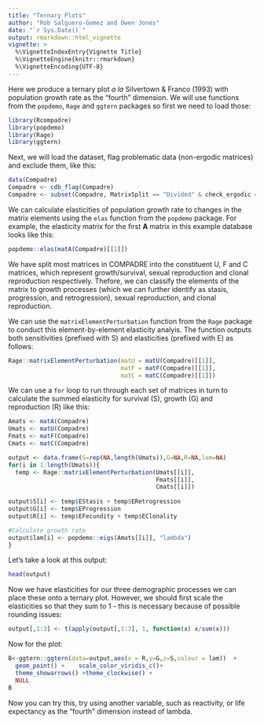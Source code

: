 ```yaml
---
title: "Ternary Plots"
author: "Rob Salguero-Gomez and Owen Jones"
date: "`r Sys.Date()`"
output: rmarkdown::html_vignette
vignette: >
  %\VignetteIndexEntry{Vignette Title}
  %\VignetteEngine{knitr::rmarkdown}
  %\VignetteEncoding{UTF-8}
---
```


Here we produce a ternary plot *a la* Silvertown & Franco (1993) with population growth rate as the "fourth" dimension. We will use functions from the `popdemo`, `Rage` and `ggtern` packages so first we need to load those:

```r
library(Rcompadre)
library(popdemo)
library(Rage)
library(ggtern)
```

Next, we will load the dataset, flag problematic data (non-ergodic matrices) and exclude them, like this:

```r
data(Compadre)
Compadre <- cdb_flag(Compadre)
Compadre <- subset(Compadre, MatrixSplit == "Divided" & check_ergodic == TRUE)
```

We can calculate elasticities of population growth rate to changes in the matrix elements using the `elas` function from the `popdemo` package. For example, the elasticity matrix for the first **A** matrix in this example database looks like this:

```r
popdemo::elas(matA(Compadre)[[1]])
```

We have split most matrices in COMPADRE into the constituent U, F and C matrices, which represent growth/survival, sexual reproduction and clonal reproduction respectively. Thefore, we can classify the elements of the matrix to growth processes (which we can further identify as stasis, progression, and retrogression), sexual reproduction, and clonal reproduction. 

We can use the `matrixElementPerturbation` function from the `Rage` package to conduct this element-by-element elasticity analyis. The function outputs both sensitivities (prefixed with S) and elasticities (prefixed with E) as follows:


```r
Rage::matrixElementPerturbation(matU = matU(Compadre)[[1]],
                                matF = matF(Compadre)[[1]],
                                matC = matC(Compadre)[[1]])
```

We can use a `for` loop to run through each set of matrices in turn to calculate the summed elasticity for survival (S), growth (G) and reproduction (R) like this:

```r
Amats <- matA(Compadre)
Umats <- matU(Compadre)
Fmats <- matF(Compadre)
Cmats <- matC(Compadre)

output <- data.frame(S=rep(NA,length(Umats)),G=NA,R=NA,lam=NA)
for(i in 1:length(Umats)){
  temp <- Rage::matrixElementPerturbation(Umats[[i]],
                                          Fmats[[i]],
                                          Cmats[[i]])
  
output$S[i] <- temp$EStasis + temp$ERetrogression
output$G[i] <- temp$EProgression
output$R[i] <- temp$EFecundity + temp$EClonality

#Calculate growth rate
output$lam[i] <- popdemo::eigs(Amats[[i]], "lambda")
}
```

Let's take a look at this output:

```r
head(output)
```

Now we have elasticities for our three demographic processes we can place these onto a ternary plot. However, we should first scale the elasticities so that they sum to 1 - this is necessary because of possible rounding issues:

```r
output[,1:3] <- t(apply(output[,1:3], 1, function(x) x/sum(x)))
```

Now for the plot:

```r
B<-ggtern::ggtern(data=output,aes(x = R,y=G,z=S,colour = lam))  +  
  geom_point() +    scale_color_viridis_c()+
  theme_showarrows() +theme_clockwise() + 
  NULL
B
```

Now you can try this, try using another variable, such as reactivity, or life expectancy as the "fourth" dimension instead of lambda. 
